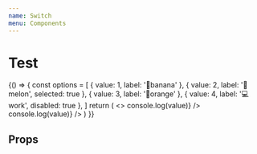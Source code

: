 ```yaml
---
name: Switch
menu: Components
---
```



# Test

<Playground>
  {() => {
    const options = [
      { value: 1, label: '🍌banana' },
      { value: 2, label: '🍉melon', selected: true },
      { value: 3, label: '🍊orange' },
      { value: 4, label: '💻work', disabled: true },
    ]
    return (
      <>
        <Switch
          required
          options={options}
          onChange={value => console.log(value)}
        />
        <Switch
          required
          radio
          options={options}
          onChange={value => console.log(value)}
        />
      </>
    )
  }}
</Playground>

## Props

<Props of={Switch} />
